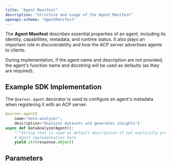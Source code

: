 ```yaml
---
title: "Agent Manifest"
description: "Structure and usage of the Agent Manifest"
openapi-schema: "AgentManifest"
---
```


The **Agent Manifest** describes essential properties of an agent, including its identity, capabilities, metadata, and runtime status. It also plays an important role in discoverability and how the ACP server advertises agents to clients.

<Note>
During implementation, if the agent name and description are not provided, the agent's function name and docstring will be used as defaults (as they are required).
</Note>

## Example SDK Implementation
The `@server.agent` decorator is used to configure an agent's metadata when registering it with an ACP server:
```python agent.py
@server.agent(
    name="data-analyzer",
    description="Analyzes datasets and generates insights")
async def DataAnalyzerAgent():
    """String that is used as default description if not explicitly provided in the @server.agent """
    # Agent implementation here
    yield str(response.object)

```

## Parameters